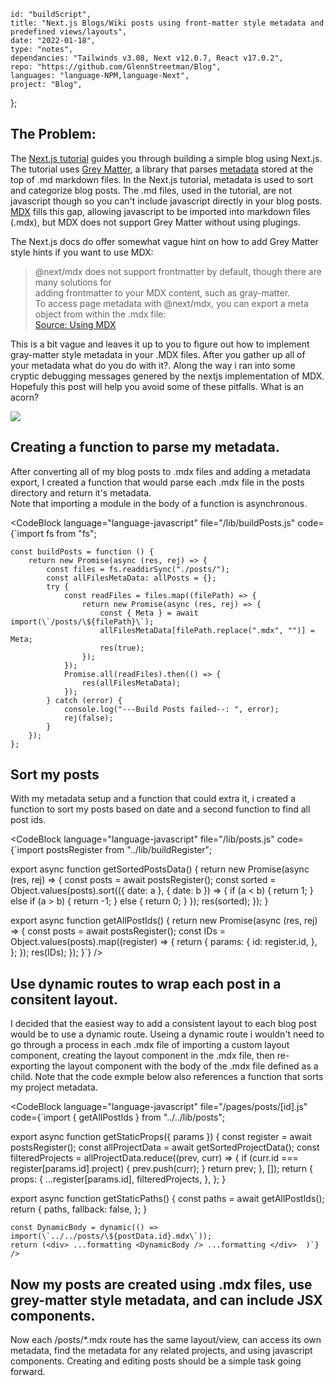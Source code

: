 
    id: "buildScript",
    title: "Next.js Blogs/Wiki posts using front-matter style metadata and predefined views/layouts",
    date: "2022-01-18",
    type: "notes",
    dependancies: "Tailwinds v3.08, Next v12.0.7, React v17.0.2",
    repo: "https://github.com/GlennStreetman/Blog",
    languages: "language-NPM,language-Next",
    project: "Blog",
};

## The Problem:

The [Next.js tutorial](https://nextjs.org/learn/basics/create-nextjs-app?utm_source=next-site&utm_medium=nav-cta&utm_campaign=next-website)
guides you through building a simple blog using Next.js. The tutorial uses [Grey Matter](https://www.npmjs.com/package/gray-matter), a library that parses
[metadata](https://nextjs.org/learn/basics/assets-metadata-css/metadata) stored at the top of .md markdown files. In the Next.js tutorial, metadata is used to sort and categorize blog posts.
The .md files, used in the tutorial, are not javascript though so you can't include javascript directly in your blog posts. [MDX](https://mdxjs.com/) fills this gap, allowing javascript to be imported
into markdown files (.mdx), but MDX does not support Grey Matter without using plugings.

The Next.js docs do offer somewhat vague hint on how to add Grey Matter style hints if you want to use MDX:

> @next/mdx does not support frontmatter by default, though there are many solutions for  
> adding frontmatter to your MDX content, such as gray-matter.  
> To access page metadata with @next/mdx, you can export a meta object from within the .mdx file:  
> [Source: Using MDX](https://nextjs.org/docs/advanced-features/using-mdx#frontmatter)

This is a bit vague and leaves it up to you to figure out how to implement gray-matter style metadata in your .MDX files.
After you gather up all of your metadata what do you do with it?. Along the way i ran into some cryptic debugging messages genered by
the nextjs implementation of MDX. Hopefuly this post will help you avoid some of these pitfalls. What is an acorn?

<Image layout="intrinsic" src="/acorn.jpg" width={700} height={200} />

## Creating a function to parse my metadata.

After converting all of my blog posts to .mdx files and adding a metadata export, I created a function that would parse each .mdx file in the posts directory and return it's metadata.  
Note that importing a module in the body of a function is asynchronous.

<CodeBlock language="language-javascript" file="/lib/buildPosts.js" code={`import fs from "fs";

    const buildPosts = function () {
        return new Promise(async (res, rej) => {
            const files = fs.readdirSync("./posts/");
            const allFilesMetaData: allPosts = {};
            try {
                const readFiles = files.map((filePath) => {
                    return new Promise(async (res, rej) => {
                        const { Meta } = await import(\`/posts/\${filePath}\`);
                        allFilesMetaData[filePath.replace(".mdx", "")] = Meta;
                        res(true);
                    });
                });
                Promise.all(readFiles).then(() => {
                    res(allFilesMetaData);
                });
            } catch (error) {
                console.log("---Build Posts failed--: ", error);
                rej(false);
            }
        });
    };


## Sort my posts

With my metadata setup and a function that could extra it, i created a function to sort my posts based on date and
a second function to find all post ids.

<CodeBlock language="language-javascript" file="/lib/posts.js" code={`import postsRegister from "../lib/buildRegister";

export async function getSortedPostsData() {
    return new Promise(async (res, rej) => {
        const posts = await postsRegister();
        const sorted = Object.values(posts).sort(({ date: a }, { date: b }) => {
            if (a < b) {
                return 1;
            } else if (a > b) {
                return -1;
            } else {
                return 0;
            }
        });
        res(sorted);
    });
}

export async function getAllPostIds() {
    return new Promise(async (res, rej) => {
        const posts = await postsRegister();
        const IDs = Object.values(posts).map((register) => {
            return {
                params: {
                    id: register.id,
                },
            };
        });
        res(IDs);
    });
}`} />

## Use dynamic routes to wrap each post in a consitent layout.

I decided that the easiest way to add a consistent layout to each blog post would be to use a dynamic route.
Useing a dynamic route i wouldn't need to go through a process in each .mdx file of importing a custom layout component,
creating the layout component in the .mdx file, then re-exporting the layout component with the body of the .mdx file defined as a child.
Note that the code exmple below also references a function that sorts my project metadata.

<CodeBlock language="language-javascript" file="/pages/posts/[id].js" code={`import { getAllPostIds } from "../../lib/posts";

export async function getStaticProps({ params }) {
    const register = await postsRegister();
    const allProjectData = await getSortedProjectData();
    const filteredProjects = allProjectData.reduce((prev, curr) => {
        if (curr.id === register[params.id].project) {
            prev.push(curr);
        }
        return prev;
    }, []);
    return {
        props: {
            ...register[params.id],
            filteredProjects,
        },
    };
}

export async function getStaticPaths() {
    const paths = await getAllPostIds();
    return {
        paths,
        fallback: false,
    };
}

    const DynamicBody = dynamic(() => import(\`../../posts/\${postData.id}.mdx\`));
    return (<div> ...formatting <DynamicBody /> ...formatting </div>  )`} />

## Now my posts are created using .mdx files, use grey-matter style metadata, and can include JSX components.

Now each /posts/\*.mdx route has the same layout/view, can access its own metadata, find the metadata for any related projects, and using javascript components. Creating and editing
posts should be a simple task going forward.
